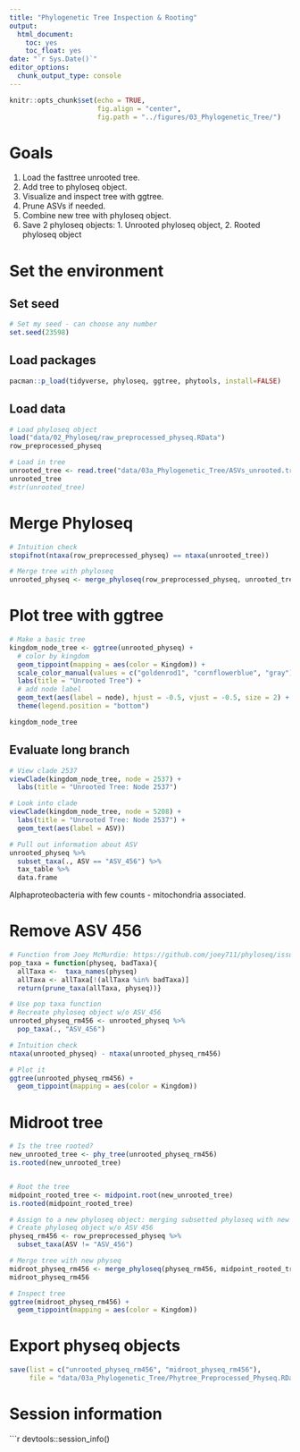 ```yaml
---
title: "Phylogenetic Tree Inspection & Rooting"
output: 
  html_document:
    toc: yes
    toc_float: yes
date: "`r Sys.Date()`"
editor_options: 
  chunk_output_type: console
---
```


```r
knitr::opts_chunk$set(echo = TRUE, 
                      fig.align = "center", 
                      fig.path = "../figures/03_Phylogenetic_Tree/")

```

# Goals

1. Load the fasttree unrooted tree.
2. Add tree to phyloseq object.
3. Visualize and inspect tree with ggtree.
4. Prune ASVs if needed.
5. Combine new tree with phyloseq object.
6. Save 2 phyloseq objects: 1. Unrooted phyloseq object, 2. Rooted phyloseq object

# Set the environment
## Set seed
```r
# Set my seed - can choose any number
set.seed(23598)
```

## Load packages
```r
pacman::p_load(tidyverse, phyloseq, ggtree, phytools, install=FALSE)
```

## Load data
```r
# Load phyloseq object
load("data/02_Phyloseq/raw_preprocessed_physeq.RData")
row_preprocessed_physeq

# Load in tree
unrooted_tree <- read.tree("data/03a_Phylogenetic_Tree/ASVs_unrooted.tree")
unrooted_tree
#str(unrooted_tree)
```

# Merge Phyloseq
```r
# Intuition check
stopifnot(ntaxa(row_preprocessed_physeq) == ntaxa(unrooted_tree)) 

# Merge tree with phyloseq
unrooted_physeq <- merge_phyloseq(row_preprocessed_physeq, unrooted_tree)
```

# Plot tree with ggtree
```r
# Make a basic tree
kingdom_node_tree <- ggtree(unrooted_physeq) + 
  # color by kingdom
  geom_tippoint(mapping = aes(color = Kingdom)) +
  scale_color_manual(values = c("goldenrod1", "cornflowerblue", "gray")) +
  labs(title = "Unrooted Tree") +
  # add node label
  geom_text(aes(label = node), hjust = -0.5, vjust = -0.5, size = 2) +
  theme(legend.position = "bottom") 

kingdom_node_tree
```

## Evaluate long branch
```r
# View clade 2537
viewClade(kingdom_node_tree, node = 2537) +
  labs(title = "Unrooted Tree: Node 2537") 

# Look into clade
viewClade(kingdom_node_tree, node = 5208) +
  labs(title = "Unrooted Tree: Node 2537") + 
  geom_text(aes(label = ASV))

# Pull out information about ASV
unrooted_physeq %>%
  subset_taxa(., ASV == "ASV_456") %>%
  tax_table %>%
  data.frame

```
Alphaproteobacteria with few counts - mitochondria associated.

# Remove ASV 456
```r
# Function from Joey McMurdie: https://github.com/joey711/phyloseq/issues/652
pop_taxa = function(physeq, badTaxa){
  allTaxa <-  taxa_names(physeq)
  allTaxa <- allTaxa[!(allTaxa %in% badTaxa)]
  return(prune_taxa(allTaxa, physeq))}

# Use pop taxa function
# Recreate phyloseq object w/o ASV_456
unrooted_physeq_rm456 <- unrooted_physeq %>%
  pop_taxa(., "ASV_456")

# Intuition check
ntaxa(unrooted_physeq) - ntaxa(unrooted_physeq_rm456)

# Plot it
ggtree(unrooted_physeq_rm456) + 
  geom_tippoint(mapping = aes(color = Kingdom))
```

# Midroot tree
```r
# Is the tree rooted?
new_unrooted_tree <- phy_tree(unrooted_physeq_rm456)
is.rooted(new_unrooted_tree)


# Root the tree
midpoint_rooted_tree <- midpoint.root(new_unrooted_tree)
is.rooted(midpoint_rooted_tree)

# Assign to a new phyloseq object: merging subsetted phyloseq with new rooted tree
# Create phyloseq object w/o ASV 456
physeq_rm456 <- row_preprocessed_physeq %>%
  subset_taxa(ASV != "ASV_456")

# Merge tree with new physeq
midroot_physeq_rm456 <- merge_phyloseq(physeq_rm456, midpoint_rooted_tree)
midroot_physeq_rm456

# Inspect tree
ggtree(midroot_physeq_rm456) + 
  geom_tippoint(mapping = aes(color = Kingdom))
```

# Export physeq objects
```r
save(list = c("unrooted_physeq_rm456", "midroot_physeq_rm456"), 
     file = "data/03a_Phylogenetic_Tree/Phytree_Preprocessed_Physeq.RData")
```


# Session information
```r
devtools::session_info()